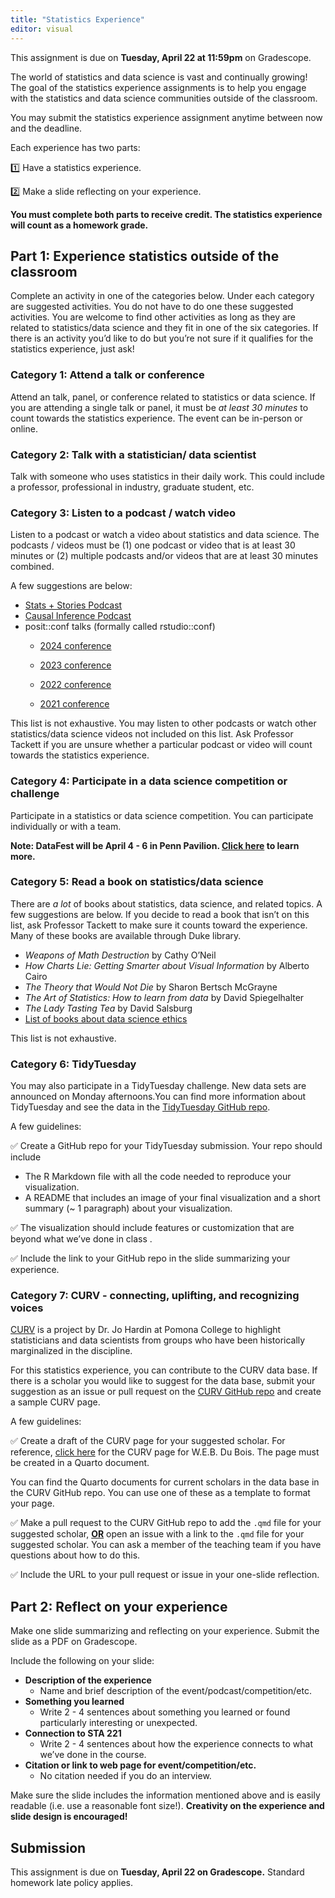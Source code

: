 ```yaml
---
title: "Statistics Experience"
editor: visual
---
```


::: callout-important
This assignment is due on **Tuesday, April 22 at 11:59pm** on Gradescope.
:::

The world of statistics and data science is vast and continually growing! The goal of the statistics experience assignments is to help you engage with the statistics and data science communities outside of the classroom.

You may submit the statistics experience assignment anytime between now and the deadline.

Each experience has two parts:

1️⃣ Have a statistics experience.

2️⃣ Make a slide reflecting on your experience.

**You must complete both parts to receive credit. The statistics experience will count as a homework grade.**

## Part 1: Experience statistics outside of the classroom

Complete an activity in one of the categories below. Under each category are suggested activities. You do not have to do one these suggested activities. You are welcome to find other activities as long as they are related to statistics/data science and they fit in one of the six categories. If there is an activity you'd like to do but you're not sure if it qualifies for the statistics experience, just ask!

### Category 1: Attend a talk or conference

Attend an talk, panel, or conference related to statistics or data science. If you are attending a single talk or panel, it must be *at least 30 minutes* to count towards the statistics experience. The event can be in-person or online.

### Category 2: Talk with a statistician/ data scientist

Talk with someone who uses statistics in their daily work. This could include a professor, professional in industry, graduate student, etc.

### Category 3: Listen to a podcast / watch video

Listen to a podcast or watch a video about statistics and data science. The podcasts / videos must be (1) one podcast or video that is at least 30 minutes or (2) multiple podcasts and/or videos that are at least 30 minutes combined.

A few suggestions are below:

-   [Stats + Stories Podcast](https://statsandstories.net/)
-   [Causal Inference Podcast](https://casualinfer.libsyn.com/)
-   posit::conf talks (formally called rstudio::conf)
    -   [2024 conference](https://www.youtube.com/playlist?list=PL9HYL-VRX0oSFkdF4fJeY63eGDvgofcbn)

    -   [2023 conference](https://www.youtube.com/playlist?list=PL9HYL-VRX0oRFZslRGHwHuwea7SvAATHp)

    -   [2022 conference](https://www.youtube.com/playlist?list=PL9HYL-VRX0oTOwqzVtL_q5T8MNrzn0mdH)

    -   [2021 conference](https://cloud.rstudio.com/resources/rstudioglobal-2021/)

This list is not exhaustive. You may listen to other podcasts or watch other statistics/data science videos not included on this list. Ask Professor Tackett if you are unsure whether a particular podcast or video will count towards the statistics experience.

### Category 4: Participate in a data science competition or challenge

Participate in a statistics or data science competition. You can participate individually or with a team.

**Note: DataFest will be April 4 - 6 in Penn Pavilion. [Click here](https://dukestatsci.github.io/datafest/) to learn more.**

### Category 5: Read a book on statistics/data science

There are *a lot* of books about statistics, data science, and related topics. A few suggestions are below. If you decide to read a book that isn't on this list, ask Professor Tackett to make sure it counts toward the experience. Many of these books are available through Duke library.

-   *Weapons of Math Destruction* by Cathy O'Neil
-   *How Charts Lie: Getting Smarter about Visual Information* by Alberto Cairo
-   *The Theory that Would Not Die* by Sharon Bertsch McGrayne
-   *The Art of Statistics: How to learn from data* by David Spiegelhalter
-   *The Lady Tasting Tea* by David Salsburg
-   [List of books about data science ethics](https://teachdatascience.com/bookclub/)

This list is not exhaustive.

### Category 6: TidyTuesday

You may also participate in a TidyTuesday challenge. New data sets are announced on Monday afternoons.You can find more information about TidyTuesday and see the data in the [TidyTuesday GitHub repo](https://github.com/rfordatascience/tidytuesday).

A few guidelines:

✅ Create a GitHub repo for your TidyTuesday submission. Your repo should include

-   The R Markdown file with all the code needed to reproduce your visualization.
-   A README that includes an image of your final visualization and a short summary (\~ 1 paragraph) about your visualization.

✅ The visualization should include features or customization that are beyond what we've done in class .

✅ Include the link to your GitHub repo in the slide summarizing your experience.

### Category 7: CURV - connecting, uplifting, and recognizing voices

[CURV](https://hardin47.github.io/CURV/) is a project by Dr. Jo Hardin at Pomona College to highlight statisticians and data scientists from groups who have been historically marginalized in the discipline.

<!--# There are two options for this statistics experience:-->

<!--# Learn about one of the scholars in the CURV data base and present what you learn in class.-->

<!--# A few guidelines:-->

<!--# Let Professor Tackett know at least one week in advance of when you'd like to present a Statistician of the Day. They will take place at the beginning of lectures on Mondays.-->

<!--# Create 1 - 2 slides about the scholar.-->

<!--# Present at the beginning of lecture for both lectures. If you are unable to attend the beginning of both lectures, you can present in-person during your lecture period and provide a short video for the other lecture period.-->

For this statistics experience, you can contribute to the CURV data base. If there is a scholar you would like to suggest for the data base, submit your suggestion as an issue or pull request on the [CURV GitHub repo](https://github.com/hardin47/CURV/) and create a sample CURV page.

A few guidelines:

✅ Create a draft of the CURV page for your suggested scholar. For reference, [click here](https://hardin47.github.io/CURV/scholars/dubois.html) for the CURV page for W.E.B. Du Bois. The page must be created in a Quarto document.

::: callout-tip
You can find the Quarto documents for current scholars in the data base in the CURV GitHub repo. You can use one of these as a template to format your page.
:::

✅ Make a pull request to the CURV GitHub repo to add the `.qmd` file for your suggested scholar, [**OR**]{.underline} open an issue with a link to the `.qmd` file for your suggested scholar. You can ask a member of the teaching team if you have questions about how to do this.

✅ Include the URL to your pull request or issue in your one-slide reflection.

## Part 2: Reflect on your experience

Make one slide summarizing and reflecting on your experience. Submit the slide as a PDF on Gradescope.

Include the following on your slide:

-   **Description of the experience**
    -   Name and brief description of the event/podcast/competition/etc.
-   **Something you learned**
    -   Write 2 - 4 sentences about something you learned or found particularly interesting or unexpected.
-   **Connection to STA 221**
    -   Write 2 - 4 sentences about how the experience connects to what we've done in the course.
-   **Citation or link to web page for event/competition/etc.**
    -   No citation needed if you do an interview.

Make sure the slide includes the information mentioned above and is easily readable (i.e. use a reasonable font size!). **Creativity on the experience and slide design is encouraged!**

## Submission

This assignment is due on **Tuesday, April 22 on Gradescope.** Standard homework late policy applies.
